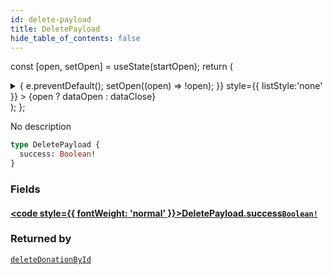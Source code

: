 ```yaml
---
id: delete-payload
title: DeletePayload
hide_table_of_contents: false
---
```






const [open, setOpen] = useState(startOpen);
return (
<details {...(open ? { open: true } : {})} className="details" style={{ border:'none', boxShadow:'none', background:'var(--ifm-background-color)' }}>
<summary
onClick={(e) => {
e.preventDefault();
setOpen((open) => !open);
}}
style={{ listStyle:'none' }} >
{open ? dataOpen : dataClose}
</summary>
{open && children}
</details>
);
};

No description

```graphql
type DeletePayload {
  success: Boolean!
}
```

### Fields

#### [<code style={{ fontWeight: 'normal' }}>DeletePayload.<b>success</b></code>](#)<Bullet />[`Boolean!`](../../../docs/schema/scalars/boolean) <Badge class="secondary" text="non-null"/> <Badge class="secondary" text="scalar"/>

>

### Returned by

[`deleteDonationById`](../../../docs/schema/mutations/delete-donation-by-id) <Badge class="secondary" text="mutation"/>
